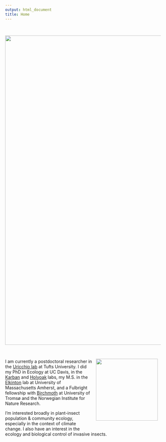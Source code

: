 ```yaml
---
output: html_document
title: Home
---
```


<br>

![](pics/wooly bear lupine.jpeg){width=1000px}

</center>
<br>
<div style= "float:right;position: relative; top: -10px; padding:10px;">
![](pics/adampepi.jpg){width=200px}
</div>
I am currently a postdoctoral researcher in the [ Uricchio lab](https://uricchio.github.io/) at Tufts University. I did my PhD in Ecology at UC Davis, in the [Karban](https://karban.wordpress.com/) and [Holyoak](http://www.des.ucdavis.edu/faculty/holyoak/) labs, my M.S. in the [Elkinton](https://elkintonlab.wordpress.com/) lab at University of Massachusetts Amherst, and a Fulbright fellowship with [Birchmoth](http://www.birchmoth.no/) at University of Tromsø and the Norwegian Institute for Nature Research. 

I’m interested broadly in plant-insect population & community ecology, especially in the context of climate change. I also have an interest in the ecology and biological control of invasive insects.

<br>



<!-- Global site tag (gtag.js) - Google Analytics -->
<script async src="https://www.googletagmanager.com/gtag/js?id=UA-187123577-1"></script>
<script>
  window.dataLayer = window.dataLayer || [];
  function gtag(){dataLayer.push(arguments);}
  gtag('js', new Date());

  gtag('config', 'UA-187123577-1');
</script>
